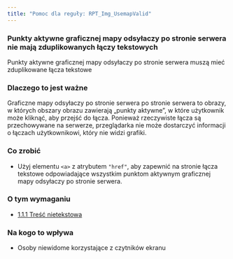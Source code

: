 ```yaml
---
title: "Pomoc dla reguły: RPT_Img_UsemapValid"
---
```


<div className="toolHelp">
<Row>
<Column colLg={16} colMd={8} colSm={4} className="toolHead">

### Punkty aktywne graficznej mapy odsyłaczy po stronie serwera nie mają zduplikowanych łączy tekstowych


<div id="locLevel"></div>

Punkty aktywne graficznej mapy odsyłaczy po stronie serwera muszą mieć zduplikowane łącza tekstowe

</Column>
</Row>
<Row>
<Column colLg={11} colMd={5} colSm={4} className="toolMain">

### Dlaczego to jest ważne

Graficzne mapy odsyłaczy po stronie serwera po stronie serwera to obrazy, w których obszary obrazu zawierają „punkty aktywne”, w które użytkownik może kliknąć, aby przejść do łącza. Ponieważ rzeczywiste łącza są przechowywane na serwerze, przeglądarka nie może dostarczyć informacji o łączach użytkownikowi, który nie widzi grafiki.

<div id="locSnippet"></div>

### Co zrobić

* Użyj elementu `<a>` z atrybutem `"href"`, aby zapewnić na stronie łącza tekstowe odpowiadające wszystkim punktom aktywnym graficznej mapy odsyłaczy po stronie serwera.

</Column>
<Column colLg={5} colMd={3} colSm={4} className="toolLeft">

### O tym wymaganiu

* [1.1.1 Treść nietekstowa](https://wcag.lepszyweb.pl/#non-text-content)

### Na kogo to wpływa

* Osoby niewidome korzystające z czytników ekranu

</Column>
</Row>
</div>

